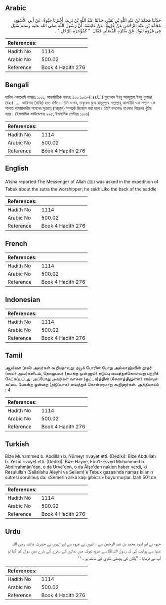 ## Arabic


<div dir="rtl" lang="ar" style={{fontSize:'larger',backgroundColor:'#f8f9fa',padding:20}}>
حَدَّثَنَا مُحَمَّدُ بْنُ عَبْدِ اللَّهِ بْنِ نُمَيْرٍ، حَدَّثَنَا عَبْدُ اللَّهِ بْنُ يَزِيدَ، أَخْبَرَنَا حَيْوَةُ، عَنْ أَبِي الأَسْوَدِ، مُحَمَّدِ بْنِ عَبْدِ الرَّحْمَنِ عَنْ عُرْوَةَ، عَنْ عَائِشَةَ، أَنَّ رَسُولَ اللَّهِ صلى الله عليه وسلم سُئِلَ فِي غَزْوَةِ تَبُوكَ عَنْ سُتْرَةِ الْمُصَلِّي فَقَالَ ‏ "‏ كَمُؤْخِرَةِ الرَّحْلِ ‏"‏ ‏.‏
</div>
<div style={{backgroundColor:'#f8f9fa',padding:20, marginBottom: 10}}><table> <thead> <tr> <th>References:</th> <th></th> </tr> </thead> <tbody><tr><td>Hadith No</td><td>1114</td></tr><tr><td>Arabic No</td><td>500.02</td></tr><tr><td>Reference</td><td>Book 4 Hadith 276</td></tr></tbody></table></div>

## Bengali


<div dir="ltr" lang="bn" style={{fontSize:'larger',backgroundColor:'#f8f9fa',padding:20}}>
হাদিস একাডেমি নাম্বারঃ ১০০১, আন্তর্জাতিক নাম্বারঃ ৫০০ ১০০১-(২৪৪/...) মুহাম্মাদ ইবনু আবদুল্লাহ ইবনু নুমায়র (রহঃ) ..... আয়িশাহ (রাযিঃ) হতে বর্ণিত। তিনি বলেন, তাবুকের যুদ্ধে রাসূলুল্লাহ সাল্লাল্লাহু আলাইহি ওয়া সাল্লাম-কে সালাত আদায়কারীর সামনের সুতরাহ (আড়াল) সম্পর্কে জিজ্ঞেস করা হলো। তিনি বললেনঃ হাওদার পিছনের খুঁটির ন্যায়। (ইসলামিক ফাউন্ডেশনঃ ৯৯৫, ইসলামিক সেন্টারঃ ১০০৬)
</div>
<div style={{backgroundColor:'#f8f9fa',padding:20, marginBottom: 10}}><table> <thead> <tr> <th>References:</th> <th></th> </tr> </thead> <tbody><tr><td>Hadith No</td><td>1114</td></tr><tr><td>Arabic No</td><td>500.02</td></tr><tr><td>Reference</td><td>Book 4 Hadith 276</td></tr></tbody></table></div>

## English


<div dir="ltr" lang="en" style={{fontSize:'larger',backgroundColor:'#f8f9fa',padding:20}}>
A'isha reported:The Messenger of Allah (ﷺ) was asked in the expedition of Tabuk about the sutra the worshipper; he said: Like the back of the saddle
</div>
<div style={{backgroundColor:'#f8f9fa',padding:20, marginBottom: 10}}><table> <thead> <tr> <th>References:</th> <th></th> </tr> </thead> <tbody><tr><td>Hadith No</td><td>1114</td></tr><tr><td>Arabic No</td><td>500.02</td></tr><tr><td>Reference</td><td>Book 4 Hadith 276</td></tr></tbody></table></div>

## French


<div dir="ltr" lang="fr" style={{fontSize:'larger',backgroundColor:'#f8f9fa',padding:20}}>

</div>
<div style={{backgroundColor:'#f8f9fa',padding:20, marginBottom: 10}}><table> <thead> <tr> <th>References:</th> <th></th> </tr> </thead> <tbody><tr><td>Hadith No</td><td>1114</td></tr><tr><td>Arabic No</td><td>500.02</td></tr><tr><td>Reference</td><td>Book 4 Hadith 276</td></tr></tbody></table></div>

## Indonesian


<div dir="ltr" lang="id" style={{fontSize:'larger',backgroundColor:'#f8f9fa',padding:20}}>

</div>
<div style={{backgroundColor:'#f8f9fa',padding:20, marginBottom: 10}}><table> <thead> <tr> <th>References:</th> <th></th> </tr> </thead> <tbody><tr><td>Hadith No</td><td>1114</td></tr><tr><td>Arabic No</td><td>500.02</td></tr><tr><td>Reference</td><td>Book 4 Hadith 276</td></tr></tbody></table></div>

## Tamil


<div dir="ltr" lang="ta" style={{fontSize:'larger',backgroundColor:'#f8f9fa',padding:20}}>
ஆயிஷா (ரலி) அவர்கள் கூறியதாவது: தபூக் போரின் போது அல்லாஹ்வின் தூதர் (ஸல்) அவர்களிடம், தொழுபவர் (தமக்கு முன்னால்) தடுப்பு வைத்துக்கொள்வது பற்றிக் கேட்கப்பட்டது. அப்போது அவர்கள் வாகன (ஒட்டக)த்தின் (சேணத்திலுள்ள) சாய்வுக்கட்டை போன்ற ஒன்றை (தடுப்பாக) வைத்துக் கொள்ளுமாறு கூறினார்கள். அத்தியாயம் : 4
</div>
<div style={{backgroundColor:'#f8f9fa',padding:20, marginBottom: 10}}><table> <thead> <tr> <th>References:</th> <th></th> </tr> </thead> <tbody><tr><td>Hadith No</td><td>1114</td></tr><tr><td>Arabic No</td><td>500.02</td></tr><tr><td>Reference</td><td>Book 4 Hadith 276</td></tr></tbody></table></div>

## Turkish


<div dir="ltr" lang="tr" style={{fontSize:'larger',backgroundColor:'#f8f9fa',padding:20}}>
Bize Muhammed b. Abdillâh b. Nümeyr rivayet etti. (Dediki): Bize Abdullah b. Yezid rivayet etti. (Dediki): Bize Hayve, Ebu'I-Esved Muhammed b. Abdirrahmân'dan, o da Urve'den, o da Âişe'den naklen haber verdi, ki Resulullah (Sallallahu Aleyhi ve Sellem)'e Tebuk gazasında namaz kılanın sütresi sorulmuş da: «Semerin arka kaşı gibidir.» buyurmuşlar. İzah 501 de
</div>
<div style={{backgroundColor:'#f8f9fa',padding:20, marginBottom: 10}}><table> <thead> <tr> <th>References:</th> <th></th> </tr> </thead> <tbody><tr><td>Hadith No</td><td>1114</td></tr><tr><td>Arabic No</td><td>500.02</td></tr><tr><td>Reference</td><td>Book 4 Hadith 276</td></tr></tbody></table></div>

## Urdu


<div dir="rtl" lang="ur" style={{fontSize:'larger',backgroundColor:'#f8f9fa',padding:20}}>
حیوہ نے ابو اسود محمد بن عبد الرحمن سے ، انہوں نے عروہ سے اور انہوں نے حضرت عائشہ رضی اللہ عنہا سے روایت کی کہ رسول اللہﷺ سے غزوہ تبوک میں نمازی کے سترے کے بارے میں سوال کیا گیا تو آپ نے فرمایا : ’’پالان کی پچھلی لکڑی کے مانند ہو ۔ ‘ ‘
</div>
<div style={{backgroundColor:'#f8f9fa',padding:20, marginBottom: 10}}><table> <thead> <tr> <th>References:</th> <th></th> </tr> </thead> <tbody><tr><td>Hadith No</td><td>1114</td></tr><tr><td>Arabic No</td><td>500.02</td></tr><tr><td>Reference</td><td>Book 4 Hadith 276</td></tr></tbody></table></div>